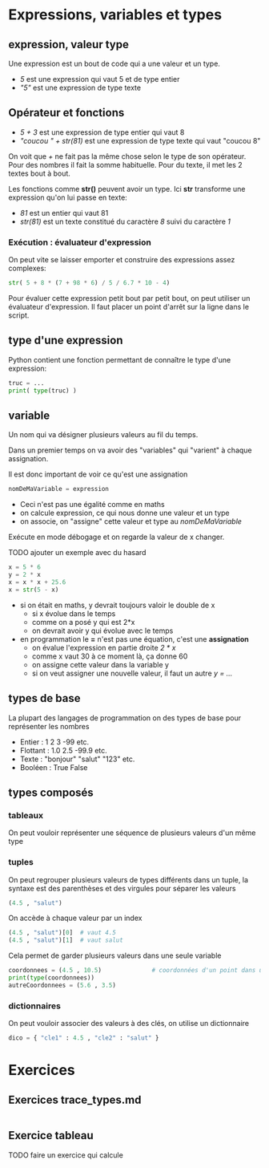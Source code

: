 # Expressions, variables et types

## expression, valeur type

Une expression est un bout de code qui a une valeur et un type.
- *5* est une expression qui vaut 5 et de type entier
- *"5"* est une expression de type texte

## Opérateur et fonctions

- *5 + 3* est une expression de type entier qui vaut 8
- *"coucou " + str(81)* est une expression de type texte qui vaut "coucou 8"

On voit que *+* ne fait pas la même chose selon le type de son opérateur. Pour des nombres
il fait la somme habituelle. Pour du texte, il met les 2 textes bout à bout.

Les fonctions comme **str()** peuvent avoir un type. Ici **str** transforme une
expression qu'on lui passe en texte:
- *81* est un entier qui vaut 81
- *str(81)* est un texte constitué du caractère *8* suivi du caractère *1*


### Exécution : évaluateur d'expression
On peut vite se laisser emporter et construire des expressions assez complexes:
```python
str( 5 + 8 * (7 + 98 * 6) / 5 / 6.7 * 10 - 4)
```

Pour évaluer cette expression petit bout par petit bout, on peut utiliser un évaluateur d'expression.
Il faut placer un point d'arrêt sur la ligne dans le script.

## type d'une expression

Python contient une fonction permettant de connaître le type d'une expression:

```python
truc = ...
print( type(truc) )
```


## variable

Un nom qui va désigner plusieurs valeurs au fil du temps.

Dans un premier temps on va avoir des "variables" qui "varient" à chaque assignation.

Il est donc important de voir ce qu'est une assignation

```python
nomDeMaVariable = expression
```
- Ceci n'est pas une égalité comme en maths
- on calcule expression, ce qui nous donne une valeur et un type
- on associe, on "assigne" cette valeur et type au *nomDeMaVariable*

Exécute en mode débogage et on regarde la valeur de x changer.

TODO ajouter un exemple avec du hasard

```python
x = 5 * 6
y = 2 * x
x = x * x + 25.6
x = str(5 - x)
```
- si on était en maths, y devrait toujours valoir le double de x
    - si x évolue dans le temps
    - comme on a posé y qui est 2*x
    - on devrait avoir y qui évolue avec le temps
- en programmation le **=** n'est pas une équation, c'est une **assignation**
    - on évalue l'expression en partie droite *2 * x*
    - comme x vaut 30 à ce moment là, ça donne 60
    - on assigne cette valeur dans la variable y
    - si on veut assigner une nouvelle valeur, il faut un autre *y = ...*

## types de base

La plupart des langages de programmation on des types de base pour représenter les nombres

- Entier : 1 2 3 -99 etc.
- Flottant : 1.0 2.5 -99.9 etc.
- Texte : "bonjour" "salut" "123" etc.
- Booléen : True False

## types composés


### tableaux

On peut vouloir représenter une séquence de plusieurs valeurs d'un même type


### tuples
On peut regrouper plusieurs valeurs de types différents dans un tuple, la syntaxe est des parenthèses et des virgules pour séparer les valeurs
```python
(4.5 , "salut")
```
On accède à chaque valeur par un index
```python
(4.5 , "salut")[0]  # vaut 4.5
(4.5 , "salut")[1]  # vaut salut
```

Cela permet de garder plusieurs valeurs dans une seule variable

```python
coordonnees = (4.5 , 10.5)              # coordonnées d'un point dans un plan cartésien par exemple
print(type(coordonnees))
autreCoordonnees = (5.6 , 3.5)
```

### dictionnaires

On peut vouloir associer des valeurs à des clés, on utilise un dictionnaire
```python
dico = { "cle1" : 4.5 , "cle2" : "salut" }
```

# Exercices

## Exercices trace_types.md


```python


```


## Exercice tableau
TODO faire un exercice qui calcule 
